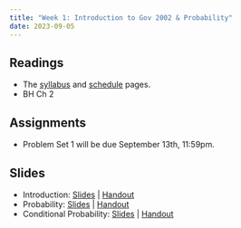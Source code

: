 ```yaml
---
title: "Week 1: Introduction to Gov 2002 & Probability"
date: 2023-09-05
---
```



## Readings 

- The [syllabus](/syllabus.qmd) and [schedule](/schedule.qmd) pages. 
- BH Ch 2 

## Assignments

- Problem Set 1 will be due September 13th, 11:59pm. 


## Slides

- Introduction: [Slides](/files/slides/00_intro.pdf) | [Handout](/files/slides/00_intro_handout.pdf)
- Probability: [Slides](/files/slides/01_probability.pdf) | [Handout](/files/slides/01_probability_handout.pdf)
- Conditional Probability: [Slides](/files/slides/02_conditional_probability.pdf) | [Handout](/files/slides/02_conditional_probability_handout.pdf)
